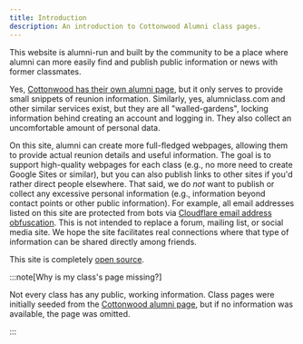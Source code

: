 ```yaml
---
title: Introduction
description: An introduction to Cottonwood Alumni class pages.
---
```


This website is alumni-run and built by the community to be a place where alumni can more easily find and publish public information or news with former classmates.

Yes, [Cottonwood has their own alumni page](https://schools.graniteschools.org/cottonwoodhigh/alumni/), but it only serves to provide small snippets of reunion information.
Similarly, yes, alumniclass.com and other similar services exist, but they are all "walled-gardens", locking information behind creating an account and logging in.
They also collect an uncomfortable amount of personal data.

On this site, alumni can create more full-fledged webpages, allowing them to provide actual reunion details and useful information.
The goal is to support high-quality webpages for each class (e.g., no more need to create Google Sites or similar), but you can also publish links to other sites if you'd rather direct people elsewhere.
That said, we do _not_ want to publish or collect any excessive personal information (e.g., information beyond contact points or other public information).
For example, all email addresses listed on this site are protected from bots via [Cloudflare email address obfuscation](https://developers.cloudflare.com/waf/tools/scrape-shield/email-address-obfuscation/).
This is not intended to replace a forum, mailing list, or social media site.
We hope the site facilitates real connections where that type of information can be shared directly among friends.

This site is completely [open source](https://github.com/lukehsiao/cottonwood-alumni).

:::note[Why is my class's page missing?]

Not every class has any public, working information.
Class pages were initially seeded from the [Cottonwood alumni page](https://schools.graniteschools.org/cottonwoodhigh/alumni/), but if no information was available, the page was omitted.

:::
